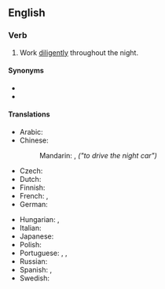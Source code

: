 ==English==

===Verb===
{{en-verb|pulls an all-nighter|pulling an all-nighter|pulled an all-nighter}}

# {{lb|en|idiomatic|informal}} Work [[diligently]] throughout the night.

====Synonyms====
* {{l|en|burn the midnight oil}}
* {{l|en|elucubrate}}

====Translations====
{{trans-top|work throughout the night}}
* Arabic: {{t|ar|سهر طول الليل}}
* Chinese:
*: Mandarin: {{t+|cmn|開夜車|sc=Hani}}, {{t+|cmn|开夜车|tr=kāi yèchē|sc=Hani}} ''("to drive the night car")''
* Czech: {{t-needed|cs}}
* Dutch: {{t|nl|'t nachtje doordoen|m}}
* Finnish: {{t|fi|valvoa yötä myöten}}
* French: {{t|fr|passer une nuit blanche}}, {{t|fr|test test test|m-p|f-p}}
* German: {{qualifier|literally "to work on a night shift"}} {{t|de|eine Nachtschicht einlegen}}
{{trans-mid}}
* Hungarian: {{t+|hu|éjszakázik}}, {{t|hu|[[végigdolgozza]] [[az]] [[éjszakát]]}}
* Italian: {{t-needed|it}}
* Japanese: {{t+|ja|徹夜|tr=てつやする, tetsuya suru|alt=徹夜する|sc=Jpan}}
* Polish: {{t|pl|zarwać noc}} {{qualifier|informal}}
* Portuguese: {{t|pt|passar a noite em claro}}, {{t|pt|virar a noite}}, {{t|pt|fazer uma direta}} {{qualifier|informal}}
* Russian: {{t|ru|труди́ться всю ночь напролёт}}
* Spanish: {{t+|es|trasnochar}}, {{t|es|pasar la noche en claro}}
* Swedish: {{t-needed|sv}}
{{trans-bottom}}